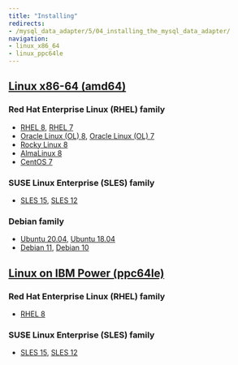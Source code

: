 ```yaml
---
title: "Installing"
redirects:
- /mysql_data_adapter/5/04_installing_the_mysql_data_adapter/
navigation:
- linux_x86_64
- linux_ppc64le
---
```


## [Linux x86-64 (amd64)](linux_x86_64)
### Red Hat Enterprise Linux (RHEL) family
- [RHEL 8](linux_x86_64/mysql_rhel_8), [RHEL 7](linux_x86_64/mysql_rhel_7)
- [Oracle Linux (OL) 8](linux_x86_64/mysql_rhel_8), [Oracle Linux (OL) 7](linux_x86_64/mysql_rhel_7)
- [Rocky Linux 8](linux_x86_64/mysql_other_linux_8)
- [AlmaLinux 8](linux_x86_64/mysql_other_linux_8)
- [CentOS 7](linux_x86_64/mysql_centos_7)
### SUSE Linux Enterprise (SLES) family
- [SLES 15](linux_x86_64/mysql_sles_15), [SLES 12](linux_x86_64/mysql_sles_12)
### Debian family
- [Ubuntu 20.04](linux_x86_64/mysql_ubuntu_20), [Ubuntu 18.04](linux_x86_64/mysql_ubuntu_18)
- [Debian 11](linux_x86_64/mysql_deb_11), [Debian 10](linux_x86_64/mysql_deb_10)
## [Linux on IBM Power (ppc64le)](linux_ppc64le)
### Red Hat Enterprise Linux (RHEL) family
- [RHEL 8](linux_ppc64le/mysql_rhel_8)
### SUSE Linux Enterprise (SLES) family
- [SLES 15](linux_ppc64le/mysql_sles_15), [SLES 12](linux_ppc64le/mysql_sles_12)
